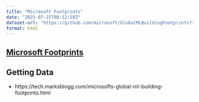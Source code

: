 ```yaml
---
title: "Microsoft Footprints"
date: "2025-07-15T08:12:28Z"
dataset-url: "https://github.com/microsoft/GlobalMLBuildingFootprints?tab=readme-ov-file"
format: html
---
```


## [Microsoft Footprints](https://github.com/microsoft/GlobalMLBuildingFootprints?tab=readme-ov-file)

## Getting Data

- https://tech.marksblogg.com/microsofts-global-ml-building-footprints.html
